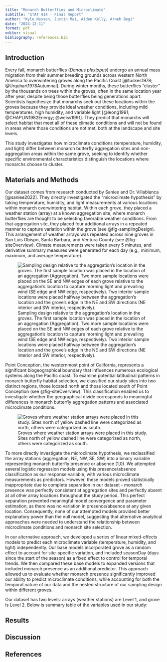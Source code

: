 ```yaml
---
title: "Monarch Butterflies and Microclimate"
subtitle: "STAT 414 - Final Report"
author: "Kyle Nessen, Justin Mai, Aiden Kelly, Arneh Begi"
date: "2024-12-11"
format: pdf
editor: visual
bibliography: references.bib
---
```


## Introduction

Every fall, monarch butterflies (*Danaus plexippus*) undergo an annual mass migration from their summer breeding grounds across western North America to overwintering groves along the Pacific Coast [@tuskes1978; @Urquhart1978Autumnal]. During winter months, these butterflies "cluster" by the thousands on trees within the groves, often in the same location year after year, despite being those butterflies being generations apart. Scientists hypothesize that monarchs seek out these locations within the groves because they provide ideal weather conditions, including mild temperatures, high humidity, and variable light [@leong1991; @CHAPLIN1982Energy; @weiss1991]. They predict that monarchs will select habitat that meet all of these climatic conditions and will not be found in areas where those conditions are not met, both at the landscape and site levels.

This study investigates how microclimate conditions (temperature, humidity, and light) differ between monarch butterfly aggregation sites and non-aggregation areas within the same grove, seeking to identify whether specific environmental characteristics distinguish the locations where monarchs choose to cluster.

## Materials and Methods

Our dataset comes from research conducted by Saniee and Dr. Villablanca [@saniee2022]. They directly investigated the "microclimate hypothesis" by taking temperature, humidity, and light measurements at various locations within monarch overwintering habitat. Within each grove, they placed a weather station (array) at a known aggregation site, where monarch butterflies are thought to be selecting favorable weather conditions. From that aggregation site, they placed four additional arrays in a repeated manner to capture variation within the grove (see @fig-samplingDesign). This arrangement of weather arrays was repeated across nine groves in San Luis Obispo, Santa Barbara, and Ventura County (see @fig-siteOverview). Climate measurements were taken every 5 minutes, and derivative summary measures were generated for each day (e.g., minimum, maximum, and average temperature).

![Sampling design relative to the aggregation’s location in the groves. The first sample location was placed in the location of an aggregation (Aggregation). Two more sample locations were placed on the SE and NW edges of each grove relative to the aggregation’s location to capture morning light and prevailing wind (SE edge and NW edge, respectively). Two interior sample locations were placed halfway between the aggregation’s location and the grove’s edge in the NE and SW directions (NE interior and SW interior, respectively).](images/clipboard-521945598.png){#fig-samplingDesign fig-align="center"}

Point Conception, the westernmost point of California, represents a significant biogeographical boundary that influences numerous ecological systems along the Pacific coast. To examine potential latitudinal patterns in monarch butterfly habitat selection, we classified our study sites into two distinct regions, those located north and those located south of Point Conception (see @fig-siteOverview). This classification enabled us to investigate whether the geographical divide corresponds to meaningful differences in monarch butterfly aggregation patterns and associated microclimate conditions.

![Groves where weather station arrays were placed in this study. Sites north of yellow dashed line were categorized as north, others were categorized as south.](images/clipboard-2132652365.png){#fig-siteOverview}

To more directly investigate the microclimate hypothesis, we reclassified the array stations (aggregation, NE, NW, SE, SW) into a binary variable representing monarch butterfly presence or absence (1,0). We attempted several logistic regression models using this presence/absence classification as our response variable, with various microclimate measurements as predictors. However, these models proved statistically inappropriate due to complete separation in our dataset - monarch presence was perfectly consistent at aggregation sites and perfectly absent at all other array locations throughout the study period. This perfect separation prevented meaningful model convergence and parameter estimation, as there was no variation in presence/absence at any given location. Consequently, none of our attempted models provided better explanatory power than the null model, suggesting that alternative analytical approaches were needed to understand the relationship between microclimate conditions and monarch site selection.

In our alternative approach, we developed a series of linear mixed-effects models to predict each microclimate variable (temperature, humidity, and light) independently. Our base models incorporated grove as a random effect to account for site-specific variation, and included seasonDay (days since the start of the season) as a fixed effect to control for temporal trends. We then compared these base models to expanded versions that included monarch presence as an additional predictor. This approach allowed us to evaluate whether monarch presence significantly improved our ability to predict microclimate conditions, while accounting for both the temporal nature of our data and the nested structure of our sampling design within different groves.

Our dataset has two levels: arrays (weather stations) are Level 1, and grove is Level 2. Below is summary table of the variables used in our study:

## Results

## Discussion

## References
